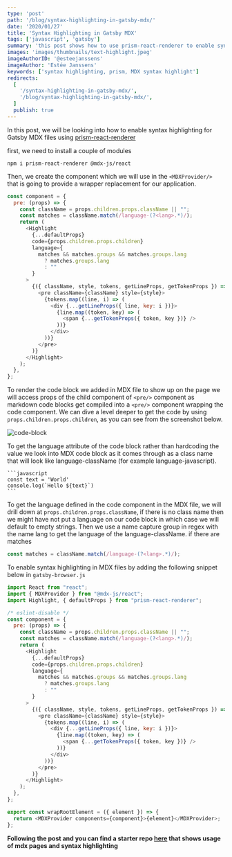 ```yaml
---
type: 'post'
path: '/blog/syntax-highlighting-in-gatsby-mdx/'
date: '2020/01/27'
title: 'Syntax Highlighting in Gatsby MDX'
tags: ['javascript', 'gatsby']
summary: 'this post shows how to use prism-react-renderer to enable syntax highlighting for Gatsby MDX files'
images: 'images/thumbnails/text-highlight.jpeg'
imageAuthorID: '@esteejanssens'
imageAuthor: 'Estée Janssens'
keywords: ['syntax highlighting, prism, MDX syntax highlight']
redirects:
  [
    '/syntax-highlighting-in-gatsby-mdx/',
    '/blog/syntax-highlighting-in-gatsby-mdx/',
  ]
  publish: true
---
```


In this post, we will be looking into how to enable syntax highlighting for Gatsby MDX files using [prism-react-renderer](https://github.com/FormidableLabs/prism-react-renderer)

first, we need to install a couple of modules

```text
npm i prism-react-renderer @mdx-js/react
```

Then, we create the component which we will use in the `<MDXProvider/>` that is going to provide a wrapper replacement for our application.

```javascript
const component = {
  pre: (props) => {
    const className = props.children.props.className || "";
    const matches = className.match(/language-(?<lang>.*)/);
    return (
      <Highlight
        {...defaultProps}
        code={props.children.props.children}
        language={
          matches && matches.groups && matches.groups.lang
            ? matches.groups.lang
            : ""
        }
      >
        {({ className, style, tokens, getLineProps, getTokenProps }) => (
          <pre className={className} style={style}>
            {tokens.map((line, i) => (
              <div {...getLineProps({ line, key: i })}>
                {line.map((token, key) => (
                  <span {...getTokenProps({ token, key })} />
                ))}
              </div>
            ))}
          </pre>
        )}
      </Highlight>
    );
  },
};
```

To render the code block we added in MDX file to show up on the page we will access props of the child component of `<pre/>` component as markdown code blocks get compiled into a `<pre/>` component wrapping the code component.
We can dive a level deeper to get the code by using `props.children.props.children`, as you can see from the screenshot below.

![code-block](./code-block.png)

To get the language attribute of the code block rather than hardcoding the value we look into MDX code block as it comes through as a class name that will look like language-className (for example language-javascript).

````text
```javascript
const text = 'World'
console.log(`Hello ${text}`)
```
````

To get the language defined in the code component in the MDX file, we will drill down at `props.children.props.className`, if there is no class name then we might have not put a language on our code block in which case we will default to empty strings.
Then we use a name capture group in regex with the name lang to get the language of the language-className. if there are matches

```javascript
const matches = className.match(/language-(?<lang>.*)/);
```

To enable syntax highlighting in MDX files by adding the following snippet below in `gatsby-browser.js`

```javascript
import React from "react";
import { MDXProvider } from "@mdx-js/react";
import Highlight, { defaultProps } from "prism-react-renderer";

/* eslint-disable */
const component = {
  pre: (props) => {
    const className = props.children.props.className || "";
    const matches = className.match(/language-(?<lang>.*)/);
    return (
      <Highlight
        {...defaultProps}
        code={props.children.props.children}
        language={
          matches && matches.groups && matches.groups.lang
            ? matches.groups.lang
            : ""
        }
      >
        {({ className, style, tokens, getLineProps, getTokenProps }) => (
          <pre className={className} style={style}>
            {tokens.map((line, i) => (
              <div {...getLineProps({ line, key: i })}>
                {line.map((token, key) => (
                  <span {...getTokenProps({ token, key })} />
                ))}
              </div>
            ))}
          </pre>
        )}
      </Highlight>
    );
  },
};

export const wrapRootElement = ({ element }) => {
  return <MDXProvider components={component}>{element}</MDXProvider>;
};
```

**Following the post and you can find a starter repo [here](https://github.com/gabroun/gatsby-mdx-starter) that shows usage of mdx pages and syntax highlighting**
